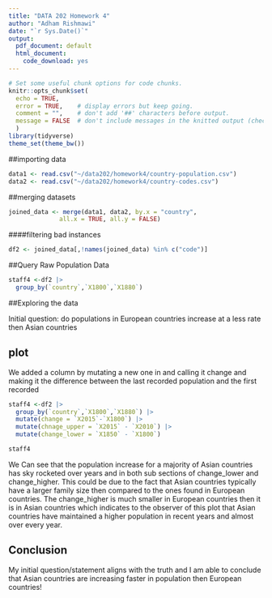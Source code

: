```yaml
---
title: "DATA 202 Homework 4"
author: "Adham Rishmawi"
date: "`r Sys.Date()`"
output:
  pdf_document: default
  html_document:
    code_download: yes
---
```


```r
# Set some useful chunk options for code chunks.
knitr::opts_chunk$set(
  echo = TRUE,
  error = TRUE,    # display errors but keep going.
  comment = "",    # don't add '##' characters before output.
  message = FALSE  # don't include messages in the knitted output (check them in RStudio)
  )
library(tidyverse)
theme_set(theme_bw())
```


##importing data
```r
data1 <- read.csv("~/data202/homework4/country-population.csv")
data2 <- read.csv("~/data202/homework4/country-codes.csv")

```



##merging datasets
```r
joined_data <- merge(data1, data2, by.x = "country", 
              all.x = TRUE, all.y = FALSE)

```


####filtering bad instances

```r
df2 <- joined_data[,!names(joined_data) %in% c("code")]

```







##Query Raw Population Data
```r
staff4 <-df2 |>
  group_by(`country`,`X1800`,`X1880`)

```
 
 
##Exploring the data

Initial question: do populations in European countries increase at a less rate then Asian countries


## plot

We added a column by mutating a new one in and calling it change and making it the difference between the last recorded population and the first recorded
```r
staff4 <-df2 |>
  group_by(`country`,`X1800`,`X1880`) |>
  mutate(change = `X2015`-`X1800`) |>
  mutate(chnage_upper = `X2015` - `X2010`) |>
  mutate(change_lower = `X1850` - `X1800`)

staff4
```
We Can see that the population increase for a majority of Asian countries has sky rocketed over years and in both sub sections of change_lower and change_higher. This could be due to the fact that Asian countries typically have a larger family size then compared to the ones found in European countries. The change_higher is much smaller in European countries then it is in Asian countries which indicates to the observer of this plot that Asian countries have maintained a higher population in recent years and almost over every year. 



## Conclusion
My initial question/statement aligns with the truth and I am able to conclude that Asian countries are increasing faster in population then European countries!
